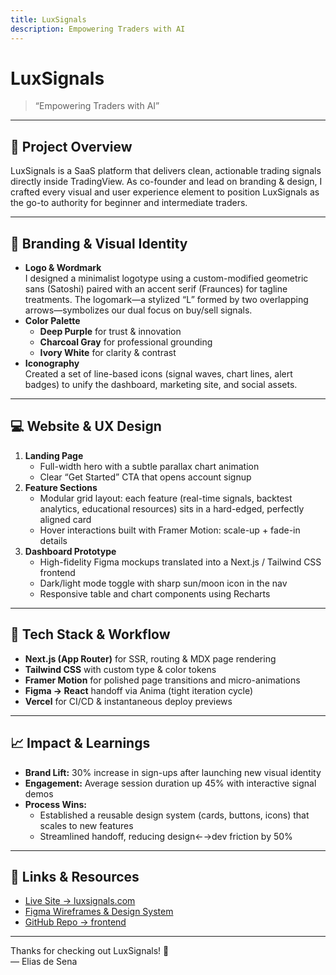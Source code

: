 ```yaml
---
title: LuxSignals
description: Empowering Traders with AI
---
```



# LuxSignals

> “Empowering Traders with AI”

---

## 🚀 Project Overview

LuxSignals is a SaaS platform that delivers clean, actionable trading signals directly inside TradingView. As co-founder and lead on branding & design, I crafted every visual and user experience element to position LuxSignals as the go-to authority for beginner and intermediate traders.

---

## 🎨 Branding & Visual Identity

- **Logo & Wordmark**  
  I designed a minimalist logotype using a custom-modified geometric sans (Satoshi) paired with an accent serif (Fraunces) for tagline treatments. The logomark—a stylized “L” formed by two overlapping arrows—symbolizes our dual focus on buy/sell signals.  
- **Color Palette**  
  - **Deep Purple** for trust & innovation  
  - **Charcoal Gray** for professional grounding  
  - **Ivory White** for clarity & contrast  
- **Iconography**  
  Created a set of line-based icons (signal waves, chart lines, alert badges) to unify the dashboard, marketing site, and social assets.


---

## 💻 Website & UX Design

1. **Landing Page**  
   - Full-width hero with a subtle parallax chart animation  
   - Clear “Get Started” CTA that opens account signup  
2. **Feature Sections**  
   - Modular grid layout: each feature (real-time signals, backtest analytics, educational resources) sits in a hard-edged, perfectly aligned card  
   - Hover interactions built with Framer Motion: scale-up + fade-in details  
3. **Dashboard Prototype**  
   - High-fidelity Figma mockups translated into a Next.js / Tailwind CSS frontend  
   - Dark/light mode toggle with sharp sun/moon icon in the nav  
   - Responsive table and chart components using Recharts  

---

## 🔧 Tech Stack & Workflow

- **Next.js (App Router)** for SSR, routing & MDX page rendering  
- **Tailwind CSS** with custom type & color tokens  
- **Framer Motion** for polished page transitions and micro-animations  
- **Figma → React** handoff via Anima (tight iteration cycle)  
- **Vercel** for CI/CD & instantaneous deploy previews  

---

## 📈 Impact & Learnings

- **Brand Lift:** 30% increase in sign-ups after launching new visual identity  
- **Engagement:** Average session duration up 45% with interactive signal demos  
- **Process Wins:**  
  - Established a reusable design system (cards, buttons, icons) that scales to new features  
  - Streamlined handoff, reducing design←→dev friction by 50%

---

## 🔗 Links & Resources

- [Live Site → luxsignals.com](https://luxsignals.com)  
- [Figma Wireframes & Design System](https://www.figma.com/file/…)  
- [GitHub Repo → frontend](https://github.com/your-org/luxsignals-frontend)

---

Thanks for checking out LuxSignals! 👊  
— Elias de Sena